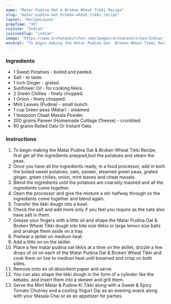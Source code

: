 ---
name: "Matar Pudina Oat & Broken Wheat Tikki Recipe"
slug: "matar-pudina-oat-broken-wheat-tikki-recipe"
layout: 'RecipeLayout'
prepTime: "35"
cuisine: "Indian"
cuisineSlug: "indian"
image: "https://www.archanaskitchen.com/images/archanaskitchen/Indian_Tea_Time_Snacks/Oats_Matar_Pudina_Tikki_Cutlet_Patty_Recipe_Mint_Pea-1.jpg"
excerpt: "To begin making the Matar Pudina Oat  Broken Wheat Tikki Recipe, first get all the ingredients prepped,boil the potatoes and steam the peas"
---

### Ingredients

- 1 Sweet Potatoes - boiled and peeled.
- Salt - to taste.
- 1 inch Ginger - grated.
- Sunflower Oil - for cooking tikkis.
- 2 Green Chillies - finely chopped.
- 1 Onion - finely chopped.
- Mint Leaves (Pudina) - small bunch.
- 1 cup Green peas (Matar) - steamed.
- 1 teaspoon Chaat Masala Powder.
- 200 grams Paneer (Homemade Cottage Cheese) - crumbled.
- 80 grams Rolled Oats Or Instant Oats.

### Instructions

1. To begin making the Matar Pudina Oat & Broken Wheat Tikki Recipe, first get all the ingredients prepped,boil the potatoes and steam the peas.
1. Once you have all the ingredients ready, in a food processor, add in both the boiled sweet potatoes, oats, paneer, steamed green peas, grated ginger, green chilies, onion, mint leaves and chaat masala.
1. Blend the ingredients until the potatoes are coarsely mashed and all the ingredients come together.
1. Open the processor and give the mixture a stir halfway through so the ingredients come together and blend again.
1. Transfer the tikki dough into a bowl.
1. Check the salt and add more only if you feel you require as the oats also have salt in them.
1. Grease your fingers with a little oil and shape the Matar Pudina Oat & Broken Wheat Tikki dough into bite size tikkis or large lemon size balls and arrange them aside on a tray.
1. Preheat a skillet on medium heat.
1. Add a little on on the skillet.
1. Place a few matar pudina oat tikkis at a time on the skillet, drizzle a few drops of oil on each of the Matar Pudina Oat & Broken Wheat Tikki and cook them on low to medium heat until browned and crisp on both sides.
1. Remove onto an oil absorbent paper and serve.
1. You can also shape the tikki dough in the form of a cylinder like the kebabs, and insert them into a skewer and grill them.
1. Serve the Mint Matar & Pudine Ki Tikki along with a Sweet & Spicy Tomato Chutney and a cooling Yogurt Dip as an evening snack along with your Masala Chai or as an appetizer for parties.
